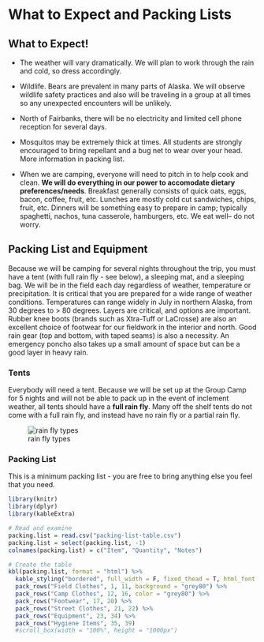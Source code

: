 # What to Expect and Packing Lists

## What to Expect!

- The weather will vary dramatically. We will plan to work through the rain and cold, so dress accordingly.

- Wildlife. Bears are prevalent in many parts of Alaska. We will observe wildlife safety practices and also will be traveling in a group at all times so any unexpected encounters will be unlikely.

- North of Fairbanks, there will be no electricity and limited cell phone reception for several days.

- Mosquitos may be extremely thick at times. All students are strongly encouraged to
bring repellant and a bug net to wear over your head. More information in packing list.

- When we are camping, everyone will need to pitch in to help cook and clean. **We will do everything in our power to accomodate dietary preferences/needs**. Breakfast generally consists of quick oats, eggs, bacon, coffee, fruit, etc. Lunches are mostly cold cut sandwiches, chips, fruit, etc. Dinners will be something easy to prepare in camp; typically spaghetti, nachos, tuna casserole, hamburgers, etc. We eat well– do not worry.

## Packing List and Equipment

Because we will be camping for several nights throughout the trip, you must have a tent (with full rain fly - see below), a sleeping mat, and a sleeping bag. We will be in the field each day regardless of weather, temperature or precipitation. It is critical that you are prepared for a wide range of weather conditions. Temperatures can range widely in July in northern Alaska, from 30 degrees to > 80 degrees. Layers are critical, and options are important. Rubber knee boots (brands such as Xtra-Tuff or LaCrosse) are also an excellent choice of footwear for our fieldwork in the interior and north. Good rain gear (top and bottom, with taped seams) is also a necessity. An emergency poncho also takes up a small amount of space but can be a good layer in heavy rain. 

### Tents

Everybody will need a tent. Because we will be set up at the Group Camp for 5 nights and will not be able to pack up in the event of inclement weather, all tents should have a **full rain fly**. Many off the shelf tents do not come with a full rain fly, and instead have no rain fly or a partial rain fly. 

![rain fly types](rain-fly-types-clipped.jpg)

### Packing List

This is a minimum packing list - you are free to bring anything else you feel that you need.

```r
library(knitr)
library(dplyr)
library(kableExtra)

# Read and examine
packing.list = read.csv("packing-list-table.csv")
packing.list = select(packing.list, -1)
colnames(packing.list) = c("Item", "Quantity", "Notes")

# Create the table
kbl(packing.list, format = "html") %>%
  kable_styling("bordered", full_width = F, fixed_thead = T, html_font = "arial") %>%
  pack_rows("Field Clothes", 1, 11, background = "grey80") %>%
  pack_rows("Camp Clothes", 12, 16, color = "grey80") %>%
  pack_rows("Footwear", 17, 20) %>%
  pack_rows("Street Clothes", 21, 22) %>%
  pack_rows("Equipment", 23, 34) %>%
  pack_rows("Hygiene Items", 35, 39)
  #scroll_box(width = "100%", height = "1000px")
```
